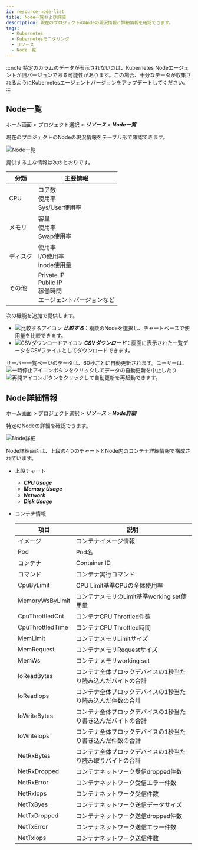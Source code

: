 ```yaml
---
id: resource-node-list
title: Node一覧および詳細
description: 現在のプロジェクトのNodeの現況情報と詳細情報を確認できます。
tags:
  - Kubernetes
  - Kubernetesモニタリング
  - リソース
  - Node一覧
---
```


:::note
特定のカラムのデータが表示されないのは、Kubernetes Nodeエージェントが旧バージョンである可能性があります。この場合、十分なデータが収集されるようにKubernetesエージェントバージョンをアップデートしてください。 
:::

## Node一覧

ホーム画面 > プロジェクト選択 > **_リソース_** > **_Node一覧_**

現在のプロジェクトのNodeの現況情報をテーブル形で確認できます。

![Node一覧](https://img.whatap.io/media/images/whatap_kubernetes_resource_node_list.png)

提供する主な情報は次のとおりです。

| 分類     | 主要情報                                                  |
| ------ | ----------------------------------------------------- |
| CPU    | コア数<br/>使用率<br/>Sys/User使用率                           |
| メモリ    | 容量<br/>使用率<br/>Swap使用率                                |
| ディスク   | 使用率<br/>I/O使用率<br/>inode使用量                           |
| その他    | Private IP<br/>Public IP<br/>稼働時間<br/>エージェントバージョンなど   |

次の機能を追加で提供します。

-   ![比較するアイコン](/img/ico-compare.svg) **_比較する_**：複数のNodeを選択し、チャートベースで使用量を比較できます。
-   ![CSVダウンロードアイコン](/img/ico-csv.svg) **_CSVダウンロード_**：画面に表示された一覧データをCSVファイルとしてダウンロードできます。

サーバー一覧ページのデータは、60秒ごとに自動更新されます。ユーザーは、![一時停止アイコン](/img/ico-pause.svg)ボタンをクリックしてデータの自動更新を中止したり![再開アイコン](/img/ico-play-time.svg)ボタンをクリックして自動更新を再起動できます。

## Node詳細情報

ホーム画面 > プロジェクト選択 > **_リソース_** > **_Node詳細_**

特定のNodeの詳細を確認できます。

![Node詳細](https://img.whatap.io/media/images/whatap_kubernetes_resource_node_detail.png)

Node詳細画面は、上段の4つのチャートとNode内のコンテナ詳細情報で構成されています。

-   上段チャート
    -   **_CPU Usage_**
    -   **_Memory Usage_**
    -   **_Network_**
    -   **_Disk Usage_**

-   コンテナ情報

    | 項目               | 説明                                                |
    | ---------------- | ------------------------------------------------- |
    | イメージ             | コンテナイメージ情報                                        |
    | Pod              | Pod名                                              |
    | コンテナ             | Container ID                                      |
    | コマンド             | コンテナ実行コマンド                                        |
    | CpuByLimit       | CPU Limit基準CPUの全体使用率                              |
    | MemoryWsByLimit  | コンテナメモリのLimit基準working set使用量                     |
    | CpuThrottledCnt  | コンテナCPU Throttled件数                               |
    | CpuThrottledTime | コンテナCPU Throttled時間                               |
    | MemLimit         | コンテナメモリLimitサイズ                                   |
    | MemRequest       | コンテナメモリRequestサイズ                                 |
    | MemWs            | コンテナメモリworking set                                |
    | IoReadBytes      | コンテナ全体ブロックデバイスの1秒当たり読み込んだバイトの合計                   |
    | IoReadIops       | コンテナ全体ブロックデバイスの1秒当たり読み込んだ件数の合計                    |
    | IoWriteBytes     | コンテナ全体ブロックデバイスの1秒当たり書き込んだバイトの合計                   |
    | IoWriteIops      | コンテナ全体ブロックデバイスの1秒当たり書き込んだ件数の合計                    |
    | NetRxBytes       | コンテナ全体ブロックデバイスの1秒当たり読み取りバイトの合計                    |
    | NetRxDropped     | コンテナネットワーク受信dropped件数                             |
    | NetRxError       | コンテナネットワーク受信エラー件数                                 |
    | NetRxIops        | コンテナネットワーク受信件数                                    |
    | NetTxByes        | コンテナネットワーク送信データサイズ                                |
    | NetTxDropped     | コンテナネットワーク送信dropped件数                             |
    | NetTxError       | コンテナネットワーク送信エラー件数                                 |
    | NetTxIops        | コンテナネットワーク送信件数                                    |
